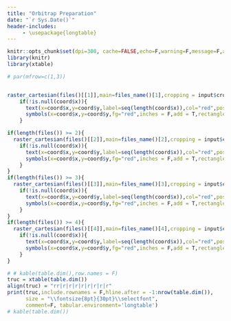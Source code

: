 ```yaml
---
title: "Orbitrap Preparation"
date: "`r Sys.Date()`"
header-includes:
     - \usepackage{longtable}
---
```



```r
knitr::opts_chunk$set(dpi=300, cache=FALSE,echo=F,warning=F,message=F,autodep=T,fig.height=3.5,fig.width=7,dpi=300)
library(knitr)
library(xtable)
```


```r
# par(mfrow=c(1,3))


raster_cartesian(files()[[1]],main=files_name()[1],cropping = input$cropping,xlim=c(0,200),ylim=c(0,100))
    if(!is.null(coord$x)){
      text(x=coord$x,y=coord$y,label=seq(length(coord$x)),col="red",pos = 3)
      symbols(x=coord$x,y=coord$y,fg="red",inches = F,add = T,rectangles = cbind(rep(input$stamp_width,length(coord$x)),rep(input$stamp_height,length(coord$x))))
    }

if(length(files()) >= 2){
  raster_cartesian(files()[[2]],main=files_name()[2],cropping = input$cropping,xlim=c(0,200),ylim=c(0,100))
    if(!is.null(coord$x)){
      text(x=coord$x,y=coord$y,label=seq(length(coord$x)),col="red",pos = 3)
      symbols(x=coord$x,y=coord$y,fg="red",inches = F,add = T,rectangles = cbind(rep(input$stamp_width,length(coord$x)),rep(input$stamp_height,length(coord$x))))
    }
}
if(length(files()) >= 3){
  raster_cartesian(files()[[3]],main=files_name()[3],cropping = input$cropping,xlim=c(0,200),ylim=c(0,100))
    if(!is.null(coord$x)){
      text(x=coord$x,y=coord$y,label=seq(length(coord$x)),col="red",pos = 3)
      symbols(x=coord$x,y=coord$y,fg="red",inches = F,add = T,rectangles = cbind(rep(input$stamp_width,length(coord$x)),rep(input$stamp_height,length(coord$x))))
    }
}
if(length(files()) >= 4){
  raster_cartesian(files()[[4]],main=files_name()[4],cropping = input$cropping,xlim=c(0,200),ylim=c(0,100))
    if(!is.null(coord$x)){
      text(x=coord$x,y=coord$y,label=seq(length(coord$x)),col="red",pos = 3)
      symbols(x=coord$x,y=coord$y,fg="red",inches = F,add = T,rectangles = cbind(rep(input$stamp_width,length(coord$x)),rep(input$stamp_height,length(coord$x))))
    }
}
```

```r
# # kable(table.dim(),row.names = F)
truc = xtable(table.dim())
align(truc) = "rr|r|r|r|r|r|r|r|r"
print(truc,include.rownames = F,hline.after = -1:nrow(table.dim()),
      size = "\\fontsize{8pt}{30pt}\\selectfont",
      comment=F, tabular.environment='longtable')
# kable(table.dim())
```
  